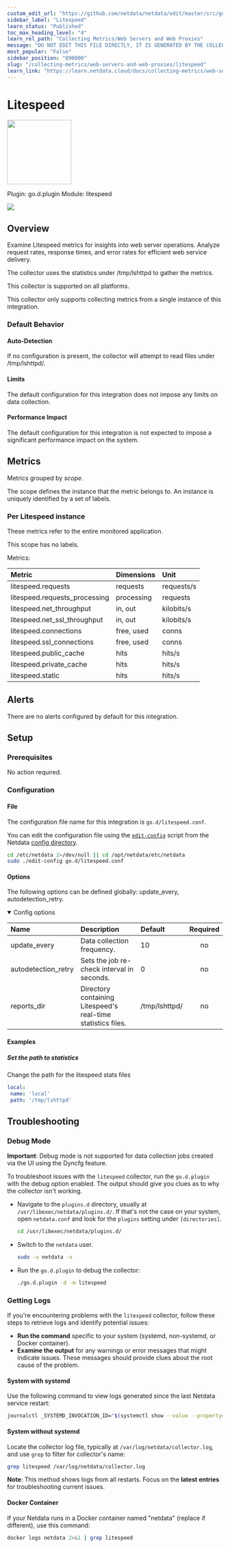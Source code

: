 ```yaml
---
custom_edit_url: "https://github.com/netdata/netdata/edit/master/src/go/plugin/go.d/modules/litespeed/metadata.yaml"
sidebar_label: "Litespeed"
learn_status: "Published"
toc_max_heading_level: "4"
learn_rel_path: "Collecting Metrics/Web Servers and Web Proxies"
message: "DO NOT EDIT THIS FILE DIRECTLY, IT IS GENERATED BY THE COLLECTOR'S metadata.yaml FILE"
most_popular: "False"
sidebar_position: "890000"
slug: "/collecting-metrics/web-servers-and-web-proxies/litespeed"
learn_link: "https://learn.netdata.cloud/docs/collecting-metrics/web-servers-and-web-proxies/litespeed"
---
```



# Litespeed


<img src="https://netdata.cloud/img/litespeed.svg" width="150"/>


Plugin: go.d.plugin
Module: litespeed

<img src="https://img.shields.io/badge/maintained%20by-Netdata-%2300ab44" />

## Overview

Examine Litespeed metrics for insights into web server operations. Analyze request rates, response times, and error rates for efficient web service delivery.

The collector uses the statistics under /tmp/lshttpd to gather the metrics.

This collector is supported on all platforms.

This collector only supports collecting metrics from a single instance of this integration.


### Default Behavior

#### Auto-Detection

If no configuration is present, the collector will attempt to read files under /tmp/lshttpd/.

#### Limits

The default configuration for this integration does not impose any limits on data collection.

#### Performance Impact

The default configuration for this integration is not expected to impose a significant performance impact on the system.


## Metrics

Metrics grouped by *scope*.

The scope defines the instance that the metric belongs to. An instance is uniquely identified by a set of labels.



### Per Litespeed instance

These metrics refer to the entire monitored application.

This scope has no labels.

Metrics:

| Metric | Dimensions | Unit |
|:------|:----------|:----|
| litespeed.requests | requests | requests/s |
| litespeed.requests_processing | processing | requests |
| litespeed.net_throughput | in, out | kilobits/s |
| litespeed.net_ssl_throughput | in, out | kilobits/s |
| litespeed.connections | free, used | conns |
| litespeed.ssl_connections | free, used | conns |
| litespeed.public_cache | hits | hits/s |
| litespeed.private_cache | hits | hits/s |
| litespeed.static | hits | hits/s |



## Alerts

There are no alerts configured by default for this integration.


## Setup

### Prerequisites

No action required.

### Configuration

#### File

The configuration file name for this integration is `go.d/litespeed.conf`.


You can edit the configuration file using the [`edit-config`](/docs/netdata-agent/configuration#edit-a-configuration-file-using-edit-config) script from the
Netdata [config directory](/docs/netdata-agent/configuration#the-netdata-config-directory).

```bash
cd /etc/netdata 2>/dev/null || cd /opt/netdata/etc/netdata
sudo ./edit-config go.d/litespeed.conf
```
#### Options

The following options can be defined globally: update_every, autodetection_retry.


<details open><summary>Config options</summary>

| Name | Description | Default | Required |
|:----|:-----------|:-------|:--------:|
| update_every | Data collection frequency. | 10 | no |
| autodetection_retry | Sets the job re-check interval in seconds. | 0 | no |
| reports_dir | Directory containing Litespeed's real-time statistics files. | /tmp/lshttpd/ | no |

</details>

#### Examples

##### Set the path to statistics

Change the path for the litespeed stats files

```yaml
local:
 name: 'local'
 path: '/tmp/lshttpd'

```


## Troubleshooting

### Debug Mode

**Important**: Debug mode is not supported for data collection jobs created via the UI using the Dyncfg feature.

To troubleshoot issues with the `litespeed` collector, run the `go.d.plugin` with the debug option enabled. The output
should give you clues as to why the collector isn't working.

- Navigate to the `plugins.d` directory, usually at `/usr/libexec/netdata/plugins.d/`. If that's not the case on
  your system, open `netdata.conf` and look for the `plugins` setting under `[directories]`.

  ```bash
  cd /usr/libexec/netdata/plugins.d/
  ```

- Switch to the `netdata` user.

  ```bash
  sudo -u netdata -s
  ```

- Run the `go.d.plugin` to debug the collector:

  ```bash
  ./go.d.plugin -d -m litespeed
  ```

### Getting Logs

If you're encountering problems with the `litespeed` collector, follow these steps to retrieve logs and identify potential issues:

- **Run the command** specific to your system (systemd, non-systemd, or Docker container).
- **Examine the output** for any warnings or error messages that might indicate issues.  These messages should provide clues about the root cause of the problem.

#### System with systemd

Use the following command to view logs generated since the last Netdata service restart:

```bash
journalctl _SYSTEMD_INVOCATION_ID="$(systemctl show --value --property=InvocationID netdata)" --namespace=netdata --grep litespeed
```

#### System without systemd

Locate the collector log file, typically at `/var/log/netdata/collector.log`, and use `grep` to filter for collector's name:

```bash
grep litespeed /var/log/netdata/collector.log
```

**Note**: This method shows logs from all restarts. Focus on the **latest entries** for troubleshooting current issues.

#### Docker Container

If your Netdata runs in a Docker container named "netdata" (replace if different), use this command:

```bash
docker logs netdata 2>&1 | grep litespeed
```


